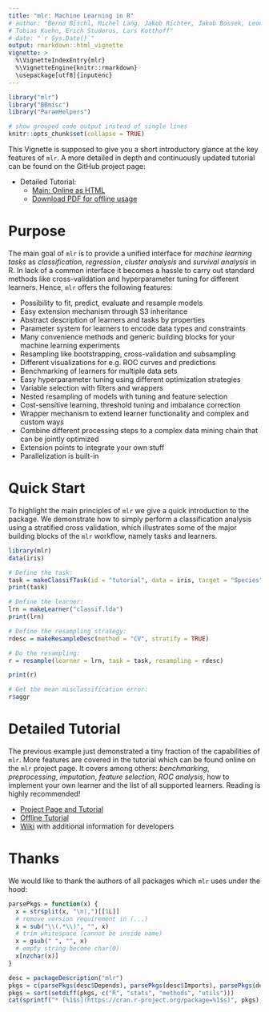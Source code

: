 ```yaml
---
title: "mlr: Machine Learning in R"
# author: "Bernd Bischl, Michel Lang, Jakob Richter, Jakob Bossek, Leonard Judt,
# Tobias Kuehn, Erich Studerus, Lars Kotthoff"
# date: "`r Sys.Date()`"
output: rmarkdown::html_vignette
vignette: >
  %\VignetteIndexEntry{mlr}
  %\VignetteEngine{knitr::rmarkdown}
  \usepackage[utf8]{inputenc}
---
```


```r
library("mlr")
library("BBmisc")
library("ParamHelpers")

# show grouped code output instead of single lines
knitr::opts_chunk$set(collapse = TRUE)
```
This Vignette is supposed to give you a short introductory glance at the key features of `mlr`.
A more detailed in depth and continuously updated tutorial can be found on the GitHub project page:

* Detailed Tutorial:
  * [Main: Online as HTML](https://mlr-org.github.io/mlr/)
  * [Download PDF for offline usage](https://github.com/mlr-org/mlr/blob/tutorial_pdf_dev/vignettes/tutorial/devel/pdf/mlr-tutorial_dev.pdf)

# Purpose

The main goal of `mlr` is to provide a unified interface for *machine learning tasks* as *classification*, *regression*, *cluster analysis* and *survival analysis* in R.
In lack of a common interface it becomes a hassle to carry out standard methods like cross-validation and hyperparameter tuning for different learners.
Hence, `mlr` offers the following features:

- Possibility to fit, predict, evaluate and resample models
- Easy extension mechanism through S3 inheritance
- Abstract description of learners and tasks by properties
- Parameter system for learners to encode data types and constraints
- Many convenience methods and generic building blocks for your machine learning experiments
- Resampling like bootstrapping, cross-validation and subsampling
- Different visualizations for e.g. ROC curves and predictions
- Benchmarking of learners for multiple data sets
- Easy hyperparameter tuning using different optimization strategies
- Variable selection with filters and wrappers
- Nested resampling of models with tuning and feature selection
- Cost-sensitive learning, threshold tuning and imbalance correction
- Wrapper mechanism to extend learner functionality and complex and custom ways
- Combine different processing steps to a complex data mining chain that can be jointly optimized
- Extension points to integrate your own stuff
- Parallelization is built-in

# Quick Start

To highlight the main principles of `mlr` we give a quick introduction to the package.
We demonstrate how to simply perform a classification analysis using a stratified cross validation, which illustrates some of the major building blocks of the `mlr` workflow, namely tasks and learners.

```r
library(mlr)
data(iris)

# Define the task:
task = makeClassifTask(id = "tutorial", data = iris, target = "Species")
print(task)

# Define the learner:
lrn = makeLearner("classif.lda")
print(lrn)

# Define the resampling strategy:
rdesc = makeResampleDesc(method = "CV", stratify = TRUE)

# Do the resampling:
r = resample(learner = lrn, task = task, resampling = rdesc)

print(r)

# Get the mean misclassification error:
r$aggr
```

# Detailed Tutorial

The previous example just demonstrated a tiny fraction of the capabilities of `mlr`.
More features are covered in the tutorial which can be found online on the `mlr` project page.
It covers among others: *benchmarking*, *preprocessing*, *imputation*, *feature selection*, *ROC analysis*, how to implement your own learner and the list of all supported learners.
Reading is highly recommended!

* [Project Page and Tutorial](https://github.com/mlr-org/mlr/)
* [Offline Tutorial](https://github.com/mlr-org/mlr/blob/tutorial_pdf_dev/vignettes/tutorial/devel/pdf/mlr-tutorial_dev.pdf)
* [Wiki](https://github.com/mlr-org/mlr/wiki) with additional information for developers

# Thanks

We would like to thank the authors of all packages which `mlr` uses under the hood:

```r
parsePkgs = function(x) {
  x = strsplit(x, "\n|,")[[1L]]
  # remove version requirement in (...)
  x = sub("\\(.*\\)", "", x)
  # trim whitespace (cannot be inside name)
  x = gsub(" ", "", x)
  # empty string become char(0)
  x[nzchar(x)]
}

desc = packageDescription("mlr")
pkgs = c(parsePkgs(desc$Depends), parsePkgs(desc$Imports), parsePkgs(desc$Suggests))
pkgs = sort(setdiff(pkgs, c("R", "stats", "methods", "utils")))
cat(sprintf("* [%1$s](https://cran.r-project.org/package=%1$s)", pkgs), sep = "\n")
```
